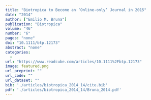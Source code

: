 ```yaml
---
title: "Biotropica to Become an ‘Online‐only’ Journal in 2015"
date: "2014"
author: ["Emilio M. Bruna"]
publication: "Biotropica"
volume: "46"
number: "6"
pages: "none"
doi: "10.1111/btp.12173"
abstract: "none"
categories: 
  - 
url: "https://www.readcube.com/articles/10.1111%2Fbtp.12173"
image: featured.png
url_preprint: ""
url_code: ""
url_dataset: ""
bib: './articles/biotropica_2014_14/cite.bib'
pdf: './articles/biotropica_2014_14/Bruna_2014.pdf'
---
```

